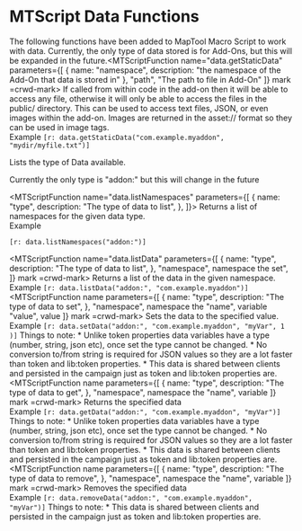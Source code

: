 # MTScript Data Functions



The following functions have been added to MapTool Macro Script to work with data. Currently, the only type of data stored is for Add-Ons, but this will be expanded in the future.<MTScriptFunction name="data.getStaticData" parameters={[
                    { name: "namespace", description: "the namespace of the Add-On that data is stored in" }, "path", "The path to file in Add-On" ]} mark =crwd-mark> If called from within code in the add-on then it will be able to access any file, otherwise it will only be able to access the files in the public/ directory. This can be used to access text files, JSON, or even images within the add-on. Images are returned in the asset:// format so they can be used in image tags. <br/> Example ```[r: data.getStaticData("com.example.myaddon", "mydir/myfile.txt")]``` </MTScriptFunction>

<MTScriptFunction name="data.listTypes">
  <p>Lists the type of Data available.</p>
  <p>Currently the only type is "addon:" but this will change in the future</p>
</MTScriptFunction>

<MTScriptFunction name="data.listNamespaces"
                  parameters={[
                    {
 name: "type",
 description: "The type of data to list",
 },
 ]}>
  Returns a list of namespaces for the given data type.
  <br/>
  Example

  ```[r: data.listNamespaces("addon:")]```

</MTScriptFunction>

<MTScriptFunction name="data.listData" parameters={[
                    { name: "type", description: "The type of data to list", }, "namespace", namespace the set", ]} mark =crwd-mark> Returns a list of the data in the given namespace. <br/> Example ```[r: data.listData("addon:", "com.example.myaddon")]``` </MTScriptFunction> <MTScriptFunction name parameters={[
                    { name: "type", description: "The type of data to set", }, "namespace", namespace the "name", variable "value", value ]} mark =crwd-mark> Sets the data to the specified value. <br/> Example ```[r: data.setData("addon:", "com.example.myaddon", "myVar", 1 )]``` Things to note: * Unlike token properties data variables have a type (number, string, json etc), once set the type cannot be changed. * No conversion to/from string is required for JSON values so they are a lot faster than token and lib:token properties. * This data is shared between clients and persisted in the campaign just as token and lib:token properties are. </MTScriptFunction> <MTScriptFunction name parameters={[
                    { name: "type", description: "The type of data to get", }, "namespace", namespace the "name", variable ]} mark =crwd-mark> Returns the specified data <br/> Example ```[r: data.getData("addon:", "com.example.myaddon", "myVar")]``` Things to note: * Unlike token properties data variables have a type (number, string, json etc), once set the type cannot be changed. * No conversion to/from string is required for JSON values so they are a lot faster than token and lib:token properties. * This data is shared between clients and persisted in the campaign just as token and lib:token properties are. </MTScriptFunction> <MTScriptFunction name parameters={[
                    { name: "type", description: "The type of data to remove", }, "namespace", namespace the "name", variable ]} mark =crwd-mark> Removes the specified data <br/> Example ```[r: data.removeData("addon:", "com.example.myaddon", "myVar")]``` Things to note: * This data is shared between clients and persisted in the campaign just as token and lib:token properties are. </MTScriptFunction>



